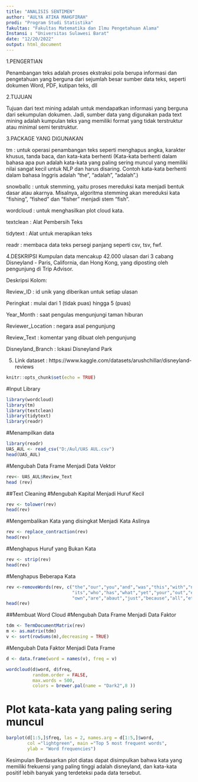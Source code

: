 ---
title: "ANALISIS SENTIMEN"
author: "AULYA ATIKA MAHGFIRAH"
prodi: "Program Studi Statistika"
fakultas: "Fakultas Matematika dan Ilmu Pengetahuan Alama"
Instansi : "Universitas Sulawesi Barat"
date: "12/20/2022"
output: html_document
---

1.PENGERTIAN
  
  Penambangan teks adalah proses ekstraksi pola berupa informasi dan pengetahuan yang berguna      dari sejumlah besar sumber data teks, seperti dokumen Word, PDF, kutipan teks, dll

2.TUJUAN
  
  Tujuan dari text mining adalah untuk mendapatkan informasi yang berguna dari sekumpulan          dokumen. Jadi, sumber data yang digunakan pada text mining adalah kumpulan teks yang memiliki    format yang tidak terstruktur atau minimal semi terstruktur.

3.PACKAGE YANG DIGUNAKAN 
  
  tm        : untuk operasi penambangan teks seperti menghapus angka, karakter khusus, tanda       baca, dan kata-kata berhenti (Kata-kata berhenti dalam bahasa apa pun adalah kata-kata yang      paling sering muncul yang memiliki nilai sangat kecil untuk NLP dan harus disaring. Contoh       kata-kata berhenti dalam bahasa Inggris adalah “the”, “adalah”, “adalah”.)
  
  snowballc : untuk stemming, yaitu proses mereduksi kata menjadi bentuk dasar atau akarnya.       Misalnya, algoritma stemming akan mereduksi kata “fishing”, “fished” dan “fisher” menjadi stem   “fish”.
  
  wordcloud : untuk menghasilkan plot cloud kata.
  
  textclean : Alat Pembersih Teks
  
  tidytext  : Alat untuk merapikan teks 
  
  readr     : membaca data teks persegi panjang seperti csv, tsv, fwf.

4.DESKRIPSI
  Kumpulan data mencakup 42.000 ulasan dari 3 cabang Disneyland - Paris, California, dan Hong      Kong, yang diposting oleh pengunjung di Trip Advisor.

  Deskripsi Kolom:

  Review_ID           : id unik yang diberikan untuk setiap ulasan
  
  Peringkat           : mulai dari 1 (tidak puas) hingga 5 (puas)
  
  Year_Month          : saat pengulas mengunjungi taman hiburan
  
  Reviewer_Location   : negara asal pengunjung
  
  Review_Text         : komentar yang dibuat oleh pengunjung
  
  Disneyland_Branch   : lokasi Disneyland Park

5. Link dataset : https://www.kaggle.com/datasets/arushchillar/disneyland-reviews


```{r setup, include=FALSE}
knitr::opts_chunk$set(echo = TRUE)
```

#Input Library
```{r}
library(wordcloud)
library(tm)
library(textclean)
library(tidytext)
library(readr)
```

#Menampilkan data
```{r}
library(readr)
UAS_AUL <- read_csv("D:/Aul/UAS AUL.csv")
head(UAS_AUL)
```

#Mengubah Data Frame Menjadi Data Vektor
```{r}
rev<- UAS_AUL$Review_Text
head (rev)
```

##Text Cleaning
#Mengubah Kapital Menjadi Huruf Kecil
```{r}
rev <- tolower(rev)
head(rev)
```

#Mengembalikan Kata yang disingkat Menjadi Kata Aslinya
```{r}
rev <- replace_contraction(rev)
head(rev)
```

#Menghapus Huruf yang Bukan Kata
```{r}
rev <- strip(rev)
head(rev)
```

#Menghapus Beberapa Kata
```{r}
rev <-removeWords(rev, c("the","our","you","and","was","this","with","not","too","but","for",
                         "its","who","has","what","yet","your","out","else","more",
                         "own","are","abaut","just","because","all","etc","works","these","did","say","use","end","she","lot","can","not","for","saw","also","have","that","after",","))
head(rev)
```

##Membuat Word Cloud
#Mengubah Data Frame Menjadi Data Faktor
```{r}
tdm <- TermDocumentMatrix(rev)
m <- as.matrix(tdm)
v <- sort(rowSums(m),decreasing = TRUE)
```

#Mengubah Data Faktor Menjadi Data Frame
```{r}
d <- data.frame(word = names(v), freq = v)

wordcloud(d$word, d$freq,
          random.order = FALSE,
          max.words = 500,
          colors = brewer.pal(name = "Dark2",8 ))
```

# Plot kata-kata yang paling sering muncul
```{r}
barplot(d[1:5,]$freq, las = 2, names.arg = d[1:5,]$word,
        col ="lightgreen", main ="Top 5 most frequent words",
        ylab = "Word frequencies")
```

Kesimpulan
Berdasarkan plot diatas dapat disimpulkan bahwa kata yang memiliki frekuensi yang paling tinggi adalah disneyland, dan kata-kata positif lebih banyak yang terdeteksi pada data tersebut.